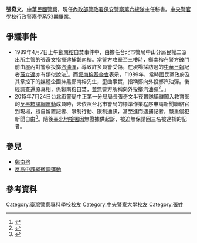 {{multiple issues|
{{blpsources|time=2015-07-29T01:35:18+00:00}}
{{expand|time=2015-07-29T01:35:18+00:00}}
}}
{{Infobox person
| name = 張奇文
| image = 
| image_size = 
| alt = 
| caption = 
| birth_name = 
| birth_date = 
| birth_place = 
| death_date = 
| death_place = 
| nationality = {{ROC}}
| other_names = 
| alma_mater = [[中央警察大學|中央警官學校]]
| occupation = [[中華民國警察|警察]]
| years_active = 
| known_for = [[反高中課綱微調運動|反高中課綱微調運動]]
| notable_works = 
| educate = 
* [[臺灣警察專科學校|臺灣省警察學校]]
* [[中央警官學校|中央警官學校]]53期行政警察學系
| past =
* [[內政部警政署航空警察局|內政部警政署航空警察局]]督察長
* [[臺北市政府警察局內湖分局|臺北市政府警察局內湖分局]]分局長
* [[臺北市政府警察局中正第一分局|臺北市政府警察局中正第一分局]]分局長<ref>{{Cite web|url=https://tw.news.appledaily.com/local/realtime/20140903/463176|title=警政署公佈六都高階警官人事異動|accessdate=|author=林志青|date=2014-09-03|publisher=蘋果日報}}{{Dead link}}</ref>
* [[臺北市警察局|臺北市警察局]]犯罪預防科科長
* [[臺北市政府警察局|臺北市政府警察局]]警政監<ref>{{Cite news|url=http://news.ltn.com.tw/news/politics/breakingnews/2205288|title=反課綱抓學生和記者 張奇文獲柯P悄悄升官|author=蘇芳禾、郭安家|date=2017-09-26|work=自由時報|accessdate=|archive-date=2019-12-23|archive-url=https://web.archive.org/web/20191223112249/https://news.ltn.com.tw/news/politics/breakingnews/2205288|dead-url=no}}</ref>
* [[內政部警政署保安警察第六總隊|內政部警政署保安警察第六總隊]]主任秘書（現任）<ref>{{Cite news|url=http://news.ltn.com.tw/news/society/breakingnews/2496269|title=刑事局南打大隊長升警政監 牽動小聯盟刑大隊長|author=黃良傑|date=2018-07-22|work=自由時報|accessdate=|archive-date=2020-08-13|archive-url=https://web.archive.org/web/20200813093852/https://news.ltn.com.tw/news/society/breakingnews/2496269|dead-url=no}}</ref>
}}
'''張奇文'''{{bd||||}}，[[中華民國警察|中華民國警察]]，現任[[內政部警政署保安警察第六總隊|內政部警政署保安警察第六總隊]]主任秘書。[[中央警察大學|中央警官學校]]行政警察學系53期畢業。

== 爭議事件 ==
* 1989年4月7日上午[[鄭南榕|鄭南榕]]自焚事件中，由擔任台北市警局中山分局民權二派出所主管的張奇文指揮逮捕鄭南榕。當警方攻堅至三樓時，鄭南榕在警方破門前由屋內對警察投擲[[汽油彈|汽油彈]]，導致許多員警受傷，在現場採訪過的[[中華日報|中華日報]]記者[[范立達|范立達]]亦有類似說法<ref>{{Cite web |url = http://mypaper.pchome.com.tw/fld/post/4130123 |title = 鄭南榕檔案 |work = 阿達新聞檔案（范立達在[[PChome_Online網路家庭|PChome個人新聞台]]的部落格) |author = [[范立達|范立達]] |date = 2003-10-13 |language = zh-hant |access-date = 2015-08-01 |archive-date = 2014-01-26 |archive-url = https://web.archive.org/web/20140126014348/http://mypaper.pchome.com.tw/fld/post/4130123 |dead-url = no }}</ref>。而[[鄭南榕基金會|鄭南榕基金會]]表示，「1989年，當時國民黨政府及其掌控下的媒體企圖抹黑鄭南榕先生，歪曲事實，指稱鄭向外投擲汽油彈。後經調查還原真相，係鄭南榕自焚，並無警方所稱向外投擲汽油彈<ref name=MUDU>{{cite news|url=http://news.ltn.com.tw/news/politics/breakingnews/1392333|title=「目睹鄭南榕擲汽油彈！」張奇文被網友起底「說謊」|work=[[自由時報電子報|自由時報電子報]]|date=2015-07-27|accessdate=2015-07-28|archive-date=2018-12-03|archive-url=https://web.archive.org/web/20181203063150/http://news.ltn.com.tw/news/politics/breakingnews/1392333|dead-url=no}}</ref>。」
* 2015年7月24日台北市警局中正第一分局局長張奇文半夜帶隊驅離闖入教育部的[[反高中課綱微調運動|反黑箱課綱運動]]成員時，未依照台北市警局的標準作業程序申請新聞聯絡官到現場，擅自留置記者、限制行動、限制通訊，甚至進而逮捕記者，嚴重侵犯新聞自由<ref>{{cite news|url=http://news.ltn.com.tw/news/focus/paper/901409|title=記者數度表明身分　張奇文仍下令抓人|work=自由時報|date=2015-07-27|accessdate=2015-07-28|archive-date=2015-07-30|archive-url=https://web.archive.org/web/20150730041302/http://news.ltn.com.tw/news/focus/paper/901409|dead-url=no}}</ref>。隨後[[臺灣臺北地方法院檢察署|臺北地檢署]]因無證據供起訴，被迫無保請回三名被逮捕的記者。

== 參見 ==
* [[鄭南榕|鄭南榕]]
* [[反高中課綱微調運動|反高中課綱微調運動]]

==參考資料==
{{reflist}}
{{反高中課綱微調運動}}
{{Portal bar|台灣|政治|人物}}
[[Category:臺灣警察專科學校校友|Category:臺灣警察專科學校校友]]
[[Category:中央警察大學校友|Category:中央警察大學校友]]
[[Category:張姓|Category:張姓]]